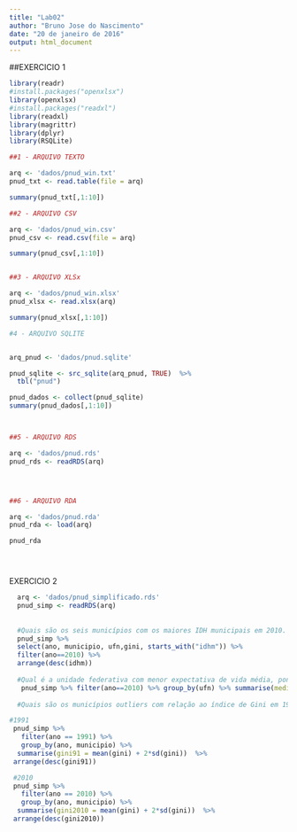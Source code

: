 ```yaml
---
title: "Lab02"
author: "Bruno Jose do Nascimento"
date: "20 de janeiro de 2016"
output: html_document
---
```


##EXERCICIO 1

```r
library(readr)
#install.packages("openxlsx")
library(openxlsx)
#install.packages("readxl")
library(readxl)
library(magrittr)
library(dplyr)
library(RSQLite)

```

```r

##1 - ARQUIVO TEXTO

arq <- 'dados/pnud_win.txt'
pnud_txt <- read.table(file = arq)

summary(pnud_txt[,1:10])

##2 - ARQUIVO CSV

arq <- 'dados/pnud_win.csv'
pnud_csv <- read.csv(file = arq)

summary(pnud_csv[,1:10])


##3 - ARQUIVO XLSx

arq <- 'dados/pnud_win.xlsx'
pnud_xlsx <- read.xlsx(arq)

summary(pnud_xlsx[,1:10])

#4 - ARQUIVO SQLITE


arq_pnud <- 'dados/pnud.sqlite'

pnud_sqlite <- src_sqlite(arq_pnud, TRUE)  %>% 
  tbl("pnud")

pnud_dados <- collect(pnud_sqlite)
summary(pnud_dados[,1:10])



##5 - ARQUIVO RDS

arq <- 'dados/pnud.rds'
pnud_rds <- readRDS(arq)




##6 - ARQUIVO RDA

arq <- 'dados/pnud.rda'
pnud_rda <- load(arq)

pnud_rda





```

EXERCICIO 2

```r
  arq <- 'dados/pnud_simplificado.rds'
  pnud_simp <- readRDS(arq)
  
  
  #Quais são os seis municípios com os maiores IDH municipais em 2010. 
  pnud_simp %>%
  select(ano, municipio, ufn,gini, starts_with("idhm")) %>%
  filter(ano==2010) %>%
  arrange(desc(idhm)) 
  
  #Qual é a unidade federativa com menor expectativa de vida média, ponderada pela população dos municípios em 2000.  
   pnud_simp %>% filter(ano==2010) %>% group_by(ufn) %>% summarise(media = mean(idhm))%>% arrange(media)
  
  #Quais são os municípios outliers com relação ao índice de Gini em 1991 e em 2010 (Dica: utilize como critério para determinar outliers valores maiores que a média mais duas vezes o desvio padrão).

#1991   
 pnud_simp %>% 
   filter(ano == 1991) %>%
   group_by(ano, municipio) %>%
  summarise(gini91 = mean(gini) + 2*sd(gini))  %>%
 arrange(desc(gini91))

 #2010 
 pnud_simp %>% 
   filter(ano == 2010) %>%
   group_by(ano, municipio) %>%
  summarise(gini2010 = mean(gini) + 2*sd(gini))  %>%
 arrange(desc(gini2010))
  
   

```

